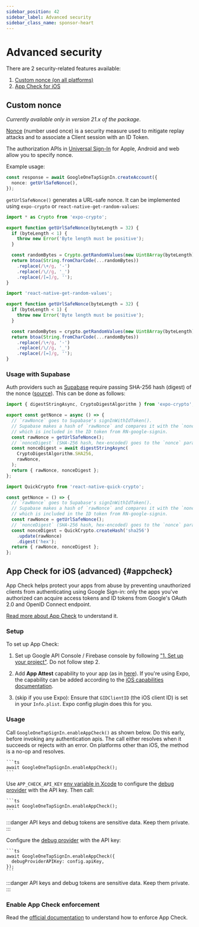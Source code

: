 ```yaml
---
sidebar_position: 42
sidebar_label: Advanced security
sidebar_class_name: sponsor-heart
---
```



<Banner />

# Advanced security

There are 2 security-related features available:

1. [Custom nonce (on all platforms)](#custom-nonce)
2. [App Check for iOS](#appcheck)

## Custom nonce

_Currently available only in version 21.x of the package_.

[Nonce](https://en.wikipedia.org/wiki/Cryptographic_nonce) (number used once) is a security measure used to mitigate replay attacks and to associate a Client session with an ID Token.

The authorization APIs in [Universal Sign-In](/docs/one-tap) for Apple, Android and web allow you to specify nonce.

Example usage:

```ts
const response = await GoogleOneTapSignIn.createAccount({
  nonce: getUrlSafeNonce(),
});
```

`getUrlSafeNonce()` generates a URL-safe nonce. It can be implemented using `expo-crypto` or `react-native-get-random-values`:


[//]: # 'or use uuid v4 with react-native-get-random-values or expo-crypto'

<Tabs queryString="expo-or-community">
  <TabItem value="expo" label="expo-crypto">

```ts
import * as Crypto from 'expo-crypto';

export function getUrlSafeNonce(byteLength = 32) {
  if (byteLength < 1) {
    throw new Error('Byte length must be positive');
  }

  const randomBytes = Crypto.getRandomValues(new Uint8Array(byteLength));
  return btoa(String.fromCharCode(...randomBytes))
    .replace(/\+/g, '-')
    .replace(/\//g, '_')
    .replace(/[=]/g, '');
}
```

</TabItem>

<TabItem value="community" label="react-native-get-random-values">

```ts
import 'react-native-get-random-values';

export function getUrlSafeNonce(byteLength = 32) {
  if (byteLength < 1) {
    throw new Error('Byte length must be positive');
  }

  const randomBytes = crypto.getRandomValues(new Uint8Array(byteLength));
  return btoa(String.fromCharCode(...randomBytes))
    .replace(/\+/g, '-')
    .replace(/\//g, '_')
    .replace(/[=]/g, '');
}
```

  </TabItem>
</Tabs>

### Usage with Supabase

Auth providers such as [Supabase](https://supabase.com/docs/reference/javascript/auth-signinwithidtoken) require passing SHA-256 hash (digest) of the nonce ([source](https://github.com/supabase/auth-js/blob/dfb40d24188f7e8b0d34e51ded15582086250c51/src/lib/types.ts#L612)). This can be done as follows:

<Tabs queryString="expo-or-community">
  <TabItem value="expo" label="expo-crypto">

```ts
import { digestStringAsync, CryptoDigestAlgorithm } from 'expo-crypto';

export const getNonce = async () => {
  // `rawNonce` goes to Supabase's signInWithIdToken().
  // Supabase makes a hash of `rawNonce` and compares it with the `nonceDigest`
  // which is included in the ID token from RN-google-signin.
  const rawNonce = getUrlSafeNonce();
  // `nonceDigest` (SHA-256 hash, hex-encoded) goes to the `nonce` parameter in RN-google-signin APIs
  const nonceDigest = await digestStringAsync(
    CryptoDigestAlgorithm.SHA256,
    rawNonce,
  );
  return { rawNonce, nonceDigest };
};
```

  </TabItem>

  <TabItem value="community" label="react-native-quick-crypto">

```ts
import QuickCrypto from 'react-native-quick-crypto';

const getNonce = () => {
  // `rawNonce` goes to Supabase's signInWithIdToken().
  // Supabase makes a hash of `rawNonce` and compares it with the `nonceDigest`
  // which is included in the ID token from RN-google-signin.
  const rawNonce = getUrlSafeNonce();
  // `nonceDigest` (SHA-256 hash, hex-encoded) goes to the `nonce` parameter in RN-google-signin APIs
  const nonceDigest = QuickCrypto.createHash('sha256')
    .update(rawNonce)
    .digest('hex');
  return { rawNonce, nonceDigest };
};
```

  </TabItem>
</Tabs>

## App Check for iOS (advanced) {#appcheck}

App Check helps protect your apps from abuse by preventing unauthorized clients from authenticating using Google Sign-in: only the apps you've authorized can acquire access tokens and ID tokens from Google's OAuth 2.0 and OpenID Connect endpoint.

[Read more about App Check](https://developers.google.com/identity/sign-in/ios/appcheck) to understand it.

### Setup

To set up App Check:

1. Set up Google API Console / Firebase console by following ["1. Set up your project"](https://developers.google.com/identity/sign-in/ios/appcheck/get-started#project-setup). Do not follow step 2.

2. Add **App Attest** capability to your app (as in [here](https://developers.google.com/identity/sign-in/ios/appcheck/get-started#install-sdk)). If you're using Expo, the capability can be added according to the [iOS capabilities documentation](https://docs.expo.dev/build-reference/ios-capabilities/).

3. (skip if you use Expo): Ensure that `GIDClientID` (the iOS client ID) is set in your `Info.plist`. Expo config plugin does this for you.

### Usage

Call `GoogleOneTapSignIn.enableAppCheck()` as shown below. Do this early, before invoking any authentication apis. The call either resolves when it succeeds or rejects with an error. On platforms other than iOS, the method is a no-op and resolves.

<Tabs>

  <TabItem value="production-environment" label="Production environment">

    ```ts
    await GoogleOneTapSignIn.enableAppCheck();
    ```

  </TabItem>

  <TabItem value="debug-provider-recommended" label="Debug provider (recommended)">

Use `APP_CHECK_API_KEY` [env variable in Xcode](https://stackoverflow.com/a/76212610/2070942) to configure the [debug provider](https://developers.google.com/identity/sign-in/ios/appcheck/debug-provider) with the API key. Then call:

    ```ts
    await GoogleOneTapSignIn.enableAppCheck();
    ```

:::danger
API keys and debug tokens are sensitive data. Keep them private.
:::

  </TabItem>
  <TabItem value="debug-provider" label="Debug provider (alternative)">

Configure the [debug provider](https://developers.google.com/identity/sign-in/ios/appcheck/debug-provider) with the API key:

    ```ts
    await GoogleOneTapSignIn.enableAppCheck({
      debugProviderAPIKey: config.apiKey,
    });
    ```

:::danger
API keys and debug tokens are sensitive data. Keep them private.
:::

  </TabItem>
</Tabs>

### Enable App Check enforcement

Read the [official documentation](https://developers.google.com/identity/sign-in/ios/appcheck/enable-enforcement) to understand how to enforce App Check.
